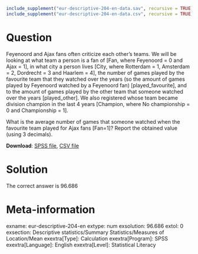 ```{r, echo = FALSE, results = "hide"}
include_supplement("eur-descriptive-204-en-data.sav", recursive = TRUE)
include_supplement("eur-descriptive-204-en-data.csv", recursive = TRUE)
```

Question
========
Feyenoord and Ajax fans often criticize each other's teams. We will be looking at what team a person is a fan of [Fan, where Feyenoord = 0 and Ajax = 1], in what city a person lives [City, where Rotterdam = 1, Amsterdam = 2, Dordrecht = 3 and Haarlem = 4], the number of games played by the favourite team that they watched over the years (so the amount of games played by Feyenoord watched by a Feyenoord fan) [played_favourite], and to the amount of games played by the other team that someone watched over the years [played_other]. We also registered whose team became division champion in the last 4 years [Champion, where No championship = 0 and Championship = 1].

What is the average number of games that someone watched when the favourite team played for Ajax fans [Fan=1]? Report the obtained value (using 3 decimals).

**Download**: [SPSS file](eur-descriptive-204-en-data.sav), [CSV file](eur-descriptive-204-en-data.csv)


Solution
========
The correct answer is 96.686


Meta-information
================
exname: eur-descriptive-204-en
extype: num
exsolution: 96.686
extol: 0
exsection: Descriptive statistics/Summary Statistics/Measures of Location/Mean
exextra[Type]: Calculation
exextra[Program]: SPSS
exextra[Language]: English
exextra[Level]: Statistical Literacy